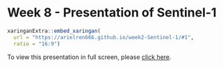 # Week 8 - Presentation of Sentinel-1

```r

xaringanExtra::embed_xaringan(
  url = "https://arielren666.github.io/week2-Sentinel-1/#1", 
  ratio = "16:9")

```

To view this presentation in full screen, please [click here](https://arielren666.github.io/week2-Sentinel-1/#1).
